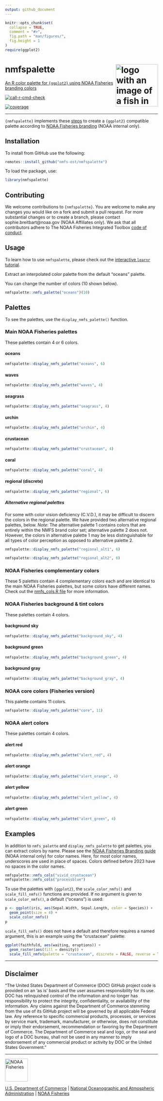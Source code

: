 ```yaml
---
output: github_document
---
```


<!-- README.md is generated from README.Rmd. Please edit README.Rmd -->

```r
knitr::opts_chunk$set(
  collapse = TRUE,
  comment = "#>",
  fig.path = "man/figures/",
  fig.height = 1
)
require(ggplot2)
```

# nmfspalette <a href={https:://nmfs-ost.github.io/nmfspalette}><img src="man/figures/logo.png" alt="logo with an image of a fish in multiple palette colors" align="right" width="139" height="139"/>

An R color palette for `{ggplot2}` using NOAA Fisheries branding colors

[![call-r-cmd-check](https://github.com/nmfs-ost/nmfspalette/actions/workflows/call-r-cmd-check.yml/badge.svg)](https://github.com/nmfs-ost/nmfspalette/actions/workflows/call-r-cmd-check.yml)

[![coverage](https://img.shields.io/endpoint?url=https://raw.githubusercontent.com/nmfs-ost/nmfspalette/refs/heads/badges/coverage-badge.json)](https://github.com/nmfs-ost/nmfspalette/tree/badges)

------------------------------------------------------------------------

`{nmfspalette}` implements these [steps](https://drsimonj.svbtle.com/creating-corporate-colour-palettes-for-ggplot2) to create a `{ggplot2}` compatible palette according to [NOAA Fisheries branding](https://drive.google.com/file/d/1lXHmfGWCj6pI_Dr3C-Dwcnf1pXOIOztp/view?usp=sharing) (NOAA internal only).

## Installation

To install from GitHub use the following:

```r
remotes::install_github("nmfs-ost/nmfspalette")
```

To load the package, use:

```r
library(nmfspalette)
```

## Contributing

We welcome contributions to `{nmfspalette}`. You are welcome to make any changes you would like on a fork and submit a pull request. For more substantial changes or to create a branch, please contact sophie.breitbart@noaa.gov (NOAA Affiliates only). We ask that all contributors adhere to The NOAA Fisheries Integrated Toolbox [code of conduct](https://github.com/nmfs-ost/Resources/blob/main/CONTRIBUTING.md).

## Usage

To learn how to use `nmfspalette`, please check out the [interactive `learnr` tutorial](https://connect.fisheries.noaa.gov/colors/).

Extract an interpolated color palette from the default "oceans" palette.

You can change the number of colors (10 shown below).

```r
nmfspalette::nmfs_palette("oceans")(10)
```

## Palettes

To see the palettes, use the `display_nmfs_palette()` function.

### Main NOAA Fisheries palettes

These palettes contain 4 or 6 colors.

#### oceans

```r
nmfspalette::display_nmfs_palette("oceans", 6)
```

#### waves

```r
nmfspalette::display_nmfs_palette("waves", 4)
```

#### seagrass

```r
nmfspalette::display_nmfs_palette("seagrass", 4)
```

#### urchin

```r
nmfspalette::display_nmfs_palette("urchin", 4)
```

#### crustacean

```r
nmfspalette::display_nmfs_palette("crustacean", 4)
```

#### coral

```r
nmfspalette::display_nmfs_palette("coral", 4)
```

#### regional (discrete)

```r
nmfspalette::display_nmfs_palette("regional", 6)
```

##### Alternative regional palettes

For some with color vision deficiency (C.V.D.), it may be difficult to discern the colors in the regional palette. We have provided two alternative regional palettes, below.
*Note*: The alternative palette 1 contains colors that are entirely within the NMFS brand color set; alternative palette 2 does not. However, the colors in alternative palette 1 may be less distinguishable for all types of color perception as opposed to alternative palette 2.

```r
nmfspalette::display_nmfs_palette("regional_alt1", 6)
```

```r
nmfspalette::display_nmfs_palette("regional_alt2", 6)
```


### NOAA Fisheries complementary colors

These 5 palettes contain 4 complementary colors each and are identical to the main NOAA Fisheries palettes, but some colors have different names. Check out the [nmfs_cols.R file](https://github.com/nmfs-ost/nmfspalette/blob/main/R/nmfs_cols.R) for more information.

### NOAA Fisheries background & tint colors

These palettes contain 4 colors.

#### background sky

```r
nmfspalette::display_nmfs_palette("background_sky", 4)
```

#### background green

```r
nmfspalette::display_nmfs_palette("background_green", 4)
```

#### background gray

```r
nmfspalette::display_nmfs_palette("background_gray", 4)
```

### NOAA core colors (Fisheries version)

This palette contains 11 colors.

```r
nmfspalette::display_nmfs_palette("core", 11)
```

### NOAA alert colors

These palettes contain 4 colors.

#### alert red

```r
nmfspalette::display_nmfs_palette("alert_red", 4)
```

#### alert orange

```r
nmfspalette::display_nmfs_palette("alert_orange", 4)
```

#### alert yellow

```r
nmfspalette::display_nmfs_palette("alert_yellow", 4)
```

#### alert green

```r
nmfspalette::display_nmfs_palette("alert_green", 4)
```

## Examples

In addition to `nmfs_palette` and `display_nmfs_palette` to get palettes, you can extract colors by name. Please see the [NOAA Fisheries Branding guide](https://drive.google.com/file/d/1lXHmfGWCj6pI_Dr3C-Dwcnf1pXOIOztp/view?usp=sharing) (NOAA internal only) for color names. Here, for most color names, underscores are used in place of spaces. Colors defined before 2023 have no spaces in the color names.

```r
nmfspalette::nmfs_cols("vivid_crustacean")
nmfspalette::nmfs_cols("processblue")
```

To use the palettes with `{ggplot2}`, the `scale_color_nmfs()` and `scale_fill_nmfs()` functions are provided. If no argument is given to `scale_color_nmfs()`, a default ("oceans") is used:

```r
p <- ggplot(iris, aes(Sepal.Width, Sepal.Length, color = Species)) +
  geom_point(size = 4) +
  scale_color_nmfs()
p
```

`scale_fill_nmfs()` does not have a default and therefore requires a named argument, this is an example using the "crustacean" palette:

```r
ggplot(faithfuld, aes(waiting, eruptions)) +
  geom_raster(aes(fill = density)) +
  scale_fill_nmfs(palette = "crustacean", discrete = FALSE, reverse = TRUE)
```

------------------------------------------------------------------------

## Disclaimer

“The United States Department of Commerce (DOC) GitHub project code is provided on an ‘as is’ basis and the user assumes responsibility for its use. DOC has relinquished control of the information and no longer has responsibility to protect the integrity, confidentiality, or availability of the information. Any claims against the Department of Commerce stemming from the use of its GitHub project will be governed by all applicable Federal law. Any reference to specific commercial products, processes, or services by service mark, trademark, manufacturer, or otherwise, does not constitute or imply their endorsement, recommendation or favoring by the Department of Commerce. The Department of Commerce seal and logo, or the seal and logo of a DOC bureau, shall not be used in any manner to imply endorsement of any commercial product or activity by DOC or the United States Government.”

------------------------------------------------------------------------

<a href="https://www.fisheries.noaa.gov/"><img src="man/figures/noaa-fisheries-rgb-2line-horizontal-small.png" alt="NOAA Fisheries" height="75"/>

[U.S. Department of Commerce](https://www.commerce.gov/) \| [National Oceanographic and Atmospheric Administration](https://www.noaa.gov) \| [NOAA Fisheries](https://www.fisheries.noaa.gov/)
